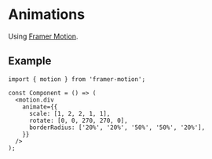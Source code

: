 
<Meta title="Instructions/Animations" />

# Animations

Using [Framer Motion](https://www.framer.com/motion/).

## Example

```tsx
import { motion } from 'framer-motion';

const Component = () => (
  <motion.div
    animate={{
      scale: [1, 2, 2, 1, 1],
      rotate: [0, 0, 270, 270, 0],
      borderRadius: ['20%', '20%', '50%', '50%', '20%'],
    }}
  />
);
```
